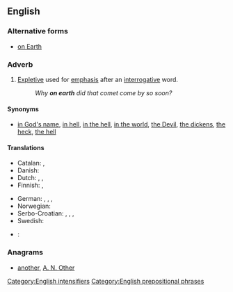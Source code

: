 ==English==

===Alternative forms===
* [[on Earth]]

===Adverb===
{{en-adv|head=[[on]] [[earth]]|-}}

# [[expletive|Expletive]] used for [[emphasis]] after an [[interrogative]] word.
#: ''Why '''on earth''' did that comet come by so soon?''

====Synonyms====
* {{sense|intensifier}} [[in God's name]], [[in hell]], [[in the hell]], [[in the world]], [[the Devil]], [[the dickens]], [[the heck]], [[the hell]]

====Translations====
{{trans-top|expletive giving emphasis after interrogative word}}
* Catalan: {{t-|ca|dimonis}}, {{t-|ca|diables}}
* Danish: {{t-|da|alverden|alt=i alverden}}
* Dutch: {{t-|nl|in vredesnaam}}, {{t-|nl|in hemelsnaam}}, {{t-|nl|in godsnaam}}
* Finnish: {{t+|fi|ihme|alt=ihmettä}}, {{t-|fi|kumma}}
{{trans-mid}}
* German: {{t|de|um Himmels willen}}, {{t|de|in Gottes Namen}}, {{t|de|in Herrgotts Namen}}, {{t|de|in aller Welt}}
* Norwegian: {{t-|no|i all verden}}
* Serbo-Croatian: {{t-|sh|zaboga}}, {{t-|sh|pobogu}}, {{t-|sh|kvragu}}, {{t-|sh|dovraga}}
* Swedish: {{t-|sv|i hela världen}}
* {{subst:jp}}: {{tø|jp|一体全体}}
{{trans-bottom}}

===Anagrams===
* [[another#English|another]], [[A. N. Other#English|A. N. Other]]

[[Category:English intensifiers]]
[[Category:English prepositional phrases]]